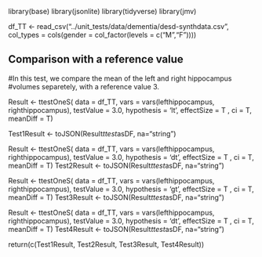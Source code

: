 
library(base)
library(jsonlite)
library(tidyverse)
library(jmv)

df_TT <- read_csv("../unit_tests/data/dementia/desd-synthdata.csv",
    col_types = cols(gender = col_factor(levels = c("M","F"))))


## Comparison with a reference value
#In this test, we compare the mean of the left and right hippocampus #volumes separetely, with a reference value 3.


Result <- ttestOneS(
  data = df_TT,
  vars = vars(lefthippocampus, righthippocampus),
  testValue = 3.0,
  hypothesis = 'lt',
  effectSize = T ,
  ci = T,
  meanDiff = T)

Test1Result <- toJSON(Result$ttest$asDF, na="string")


Result <- ttestOneS(
  data = df_TT,
  vars = vars(lefthippocampus, righthippocampus),
  testValue = 3.0,
  hypothesis = 'dt',
  effectSize = T ,
  ci = T,
  meanDiff = T)
Test2Result <- toJSON(Result$ttest$asDF, na="string")

Result <- ttestOneS(
  data = df_TT,
  vars = vars(lefthippocampus, righthippocampus),
  testValue = 3.0,
  hypothesis = 'gt',
  effectSize = T ,
  ci = T,
  meanDiff = T)
Test3Result <- toJSON(Result$ttest$asDF, na="string")

Result <- ttestOneS(
  data = df_TT,
  vars = vars(lefthippocampus, righthippocampus),
  testValue = 3.0,
  hypothesis = 'dt',
  effectSize = T ,
  ci = T,
  meanDiff = T)
Test4Result <- toJSON(Result$ttest$asDF, na="string")

return(c(Test1Result, Test2Result, Test3Result, Test4Result))
